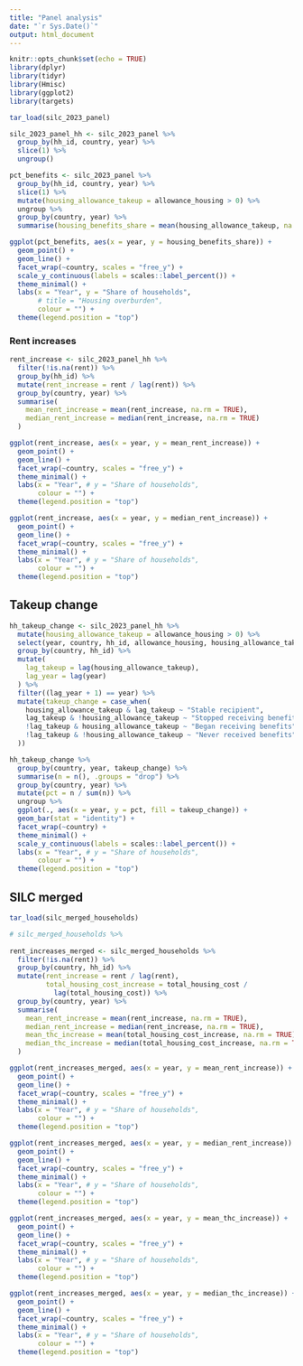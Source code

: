 ```yaml
---
title: "Panel analysis"
date: "`r Sys.Date()`"
output: html_document
---
```


```r
knitr::opts_chunk$set(echo = TRUE)
library(dplyr)
library(tidyr)
library(Hmisc)
library(ggplot2)
library(targets)
```

```r
tar_load(silc_2023_panel)

silc_2023_panel_hh <- silc_2023_panel %>% 
  group_by(hh_id, country, year) %>% 
  slice(1) %>% 
  ungroup()

pct_benefits <- silc_2023_panel %>% 
  group_by(hh_id, country, year) %>% 
  slice(1) %>% 
  mutate(housing_allowance_takeup = allowance_housing > 0) %>% 
  ungroup %>% 
  group_by(country, year) %>% 
  summarise(housing_benefits_share = mean(housing_allowance_takeup, na.rm = TRUE))

ggplot(pct_benefits, aes(x = year, y = housing_benefits_share)) + 
  geom_point() + 
  geom_line() + 
  facet_wrap(~country, scales = "free_y") + 
  scale_y_continuous(labels = scales::label_percent()) + 
  theme_minimal() + 
  labs(x = "Year", y = "Share of households", 
       # title = "Housing overburden", 
       colour = "") + 
  theme(legend.position = "top")
```


### Rent increases
```r
rent_increase <- silc_2023_panel_hh %>% 
  filter(!is.na(rent)) %>% 
  group_by(hh_id) %>% 
  mutate(rent_increase = rent / lag(rent)) %>% 
  group_by(country, year) %>% 
  summarise(
    mean_rent_increase = mean(rent_increase, na.rm = TRUE), 
    median_rent_increase = median(rent_increase, na.rm = TRUE)  
  )

ggplot(rent_increase, aes(x = year, y = mean_rent_increase)) + 
  geom_point() + 
  geom_line() + 
  facet_wrap(~country, scales = "free_y") + 
  theme_minimal() + 
  labs(x = "Year", # y = "Share of households", 
       colour = "") + 
  theme(legend.position = "top")

ggplot(rent_increase, aes(x = year, y = median_rent_increase)) + 
  geom_point() + 
  geom_line() + 
  facet_wrap(~country, scales = "free_y") + 
  theme_minimal() + 
  labs(x = "Year", # y = "Share of households", 
       colour = "") + 
  theme(legend.position = "top")
```

## Takeup change
```r
hh_takeup_change <- silc_2023_panel_hh %>% 
  mutate(housing_allowance_takeup = allowance_housing > 0) %>% 
  select(year, country, hh_id, allowance_housing, housing_allowance_takeup) %>% 
  group_by(country, hh_id) %>% 
  mutate(
    lag_takeup = lag(housing_allowance_takeup), 
    lag_year = lag(year)
  ) %>% 
  filter((lag_year + 1) == year) %>% 
  mutate(takeup_change = case_when(
    housing_allowance_takeup & lag_takeup ~ "Stable recipient", 
    lag_takeup & !housing_allowance_takeup ~ "Stopped receiving benefits",
    !lag_takeup & housing_allowance_takeup ~ "Began receiving benefits", 
    !lag_takeup & !housing_allowance_takeup ~ "Never received benefits"
  ))
```
```r
hh_takeup_change %>% 
  group_by(country, year, takeup_change) %>% 
  summarise(n = n(), .groups = "drop") %>% 
  group_by(country, year) %>% 
  mutate(pct = n / sum(n)) %>% 
  ungroup %>% 
  ggplot(., aes(x = year, y = pct, fill = takeup_change)) + 
  geom_bar(stat = "identity") + 
  facet_wrap(~country) + 
  theme_minimal() + 
  scale_y_continuous(labels = scales::label_percent()) + 
  labs(x = "Year", # y = "Share of households", 
       colour = "") + 
  theme(legend.position = "top")
```



## SILC merged
```r
tar_load(silc_merged_households)

# silc_merged_households %>% 
  
rent_increases_merged <- silc_merged_households %>% 
  filter(!is.na(rent)) %>% 
  group_by(country, hh_id) %>% 
  mutate(rent_increase = rent / lag(rent), 
         total_housing_cost_increase = total_housing_cost / 
           lag(total_housing_cost)) %>% 
  group_by(country, year) %>% 
  summarise(
    mean_rent_increase = mean(rent_increase, na.rm = TRUE), 
    median_rent_increase = median(rent_increase, na.rm = TRUE), 
    mean_thc_increase = mean(total_housing_cost_increase, na.rm = TRUE), 
    median_thc_increase = median(total_housing_cost_increase, na.rm = TRUE)  
  )

ggplot(rent_increases_merged, aes(x = year, y = mean_rent_increase)) + 
  geom_point() + 
  geom_line() + 
  facet_wrap(~country, scales = "free_y") + 
  theme_minimal() + 
  labs(x = "Year", # y = "Share of households", 
       colour = "") + 
  theme(legend.position = "top")

ggplot(rent_increases_merged, aes(x = year, y = median_rent_increase)) + 
  geom_point() + 
  geom_line() + 
  facet_wrap(~country, scales = "free_y") + 
  theme_minimal() + 
  labs(x = "Year", # y = "Share of households", 
       colour = "") + 
  theme(legend.position = "top")
```

```r
ggplot(rent_increases_merged, aes(x = year, y = mean_thc_increase)) + 
  geom_point() + 
  geom_line() + 
  facet_wrap(~country, scales = "free_y") + 
  theme_minimal() + 
  labs(x = "Year", # y = "Share of households", 
       colour = "") + 
  theme(legend.position = "top")

ggplot(rent_increases_merged, aes(x = year, y = median_thc_increase)) + 
  geom_point() + 
  geom_line() + 
  facet_wrap(~country, scales = "free_y") + 
  theme_minimal() + 
  labs(x = "Year", # y = "Share of households", 
       colour = "") + 
  theme(legend.position = "top")
```

